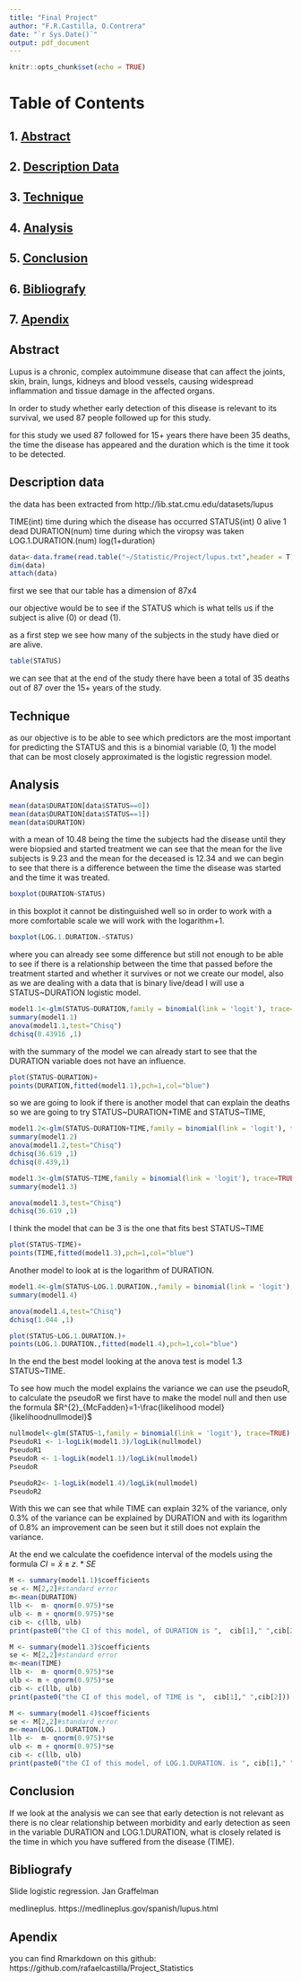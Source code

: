 ```yaml
---
title: "Final Project"
author: "F.R.Castilla, O.Contrera"
date: "`r Sys.Date()`"
output: pdf_document
---
```


```r
knitr::opts_chunk$set(echo = TRUE)
```
\newpage

# Table of Contents
## 1. [Abstract] 
## 2. [Description Data]
## 3. [Technique]
## 4. [Analysis]
## 5. [Conclusion]
## 6. [Bibliografy]
## 7. [Apendix]

\newpage
## Abstract
Lupus is a chronic, complex autoimmune disease that can affect the joints, skin, brain, lungs, kidneys and blood vessels, causing widespread inflammation and tissue damage in the affected organs.

In order to study whether early detection of this disease is relevant to its survival, we used 87 people followed up for this study.

for this study we used 87 followed for 15+ years there have been 35 deaths, the time the disease has appeared and the duration which is the time it took to be detected. 


## Description data
the data has been extracted from http://lib.stat.cmu.edu/datasets/lupus

TIME(int) time during which the disease has occurred
STATUS(int) 0 alive 1 dead
DURATION(num) time during which the viropsy was taken
LOG.1.DURATION.(num) log(1+duration)



```r
data<-data.frame(read.table("~/Statistic/Project/lupus.txt",header = T))
dim(data)
attach(data)
```
first we see that our table has a dimension of 87x4

our objective would be to see if the STATUS which is what tells us if the subject is alive (0) or dead (1).

as a first step we see how many of the subjects in the study have died or are alive.

```r
table(STATUS)
```
we can see that at the end of the study there have been a total of 35 deaths out of 87 over the 15+ years of the study. 

## Technique 

as our objective is to be able to see which predictors are the most important for predicting the STATUS and this is a binomial variable (0, 1) the model that can be most closely approximated is the logistic regression model. 

## Analysis

```r
mean(data$DURATION[data$STATUS==0])
mean(data$DURATION[data$STATUS==1])
mean(data$DURATION)
```
with a mean of 10.48 being the time the subjects had the disease until they were biopsied and started treatment we can see that the mean for the live subjects is 9.23 and the mean for the deceased is 12.34 and we can begin to see that there is a difference between the time the disease was started and the time it was treated. 

```r
boxplot(DURATION~STATUS)
```

in this boxplot it cannot be distinguished well so in order to work with a more comfortable scale we will work with the logarithm+1.


```r
boxplot(LOG.1.DURATION.~STATUS)
```
where you can already see some difference but still not enough to be able to see if there is a relationship between the time that passed before the treatment started and whether it survives or not we create our model, also as we are dealing with a data that is binary live/dead I will use a STATUS~DURATION logistic model.

```r
model1.1<-glm(STATUS~DURATION,family = binomial(link = 'logit'), trace=TRUE)
summary(model1.1)
anova(model1.1,test="Chisq")
dchisq(0.43916 ,1)
```

with the summary of the model we can already start to see that the DURATION variable does not have an influence. 

```r
plot(STATUS~DURATION)+
points(DURATION,fitted(model1.1),pch=1,col="blue")

```
so we are going to look if there is another model that can explain the deaths so we are going to try STATUS~DURATION+TIME
and STATUS~TIME,

```r

model1.2<-glm(STATUS~DURATION+TIME,family = binomial(link = 'logit'), trace=TRUE)
summary(model1.2)
anova(model1.2,test="Chisq")
dchisq(36.619 ,1)
dchisq(0.439,1)
```

```r
model1.3<-glm(STATUS~TIME,family = binomial(link = 'logit'), trace=TRUE)
summary(model1.3)

anova(model1.3,test="Chisq")
dchisq(36.619 ,1)
```



I think the model that can be 3 is the one that fits best STATUS~TIME


```r
plot(STATUS~TIME)+
points(TIME,fitted(model1.3),pch=1,col="blue")
```


Another model to look at is the logarithm of DURATION.

```r
model1.4<-glm(STATUS~LOG.1.DURATION.,family = binomial(link = 'logit'), trace=TRUE)
summary(model1.4)

anova(model1.4,test="Chisq")
dchisq(1.044 ,1)
```

```r
plot(STATUS~LOG.1.DURATION.)+
points(LOG.1.DURATION.,fitted(model1.4),pch=1,col="blue")
```
In the end the best model looking at the anova test is model 1.3 STATUS~TIME. 


To see how much the model explains the variance we can use the pseudoR, to calculate the pseudoR we first have to make the model null and then use the formula
$R^{2}_{McFadden}=1-\frac{likelihood model}{likelihoodnullmodel}$

```r
nullmodel<-glm(STATUS~1,family = binomial(link = 'logit'), trace=TRUE)
PseudoR1 <- 1-logLik(model1.3)/logLik(nullmodel)
PseudoR1
PseudoR <- 1-logLik(model1.1)/logLik(nullmodel)
PseudoR

PseudoR2<- 1-logLik(model1.4)/logLik(nullmodel)
PseudoR2

```
With this we can see that while TIME can explain 32% of the variance, only 0.3% of the variance can be explained by DURATION and with its logarithm of 0.8% an improvement can be seen but it still does not explain the variance.

At the end we calculate the coefidence interval of the models using the formula
$CI=\bar{x}\pm z .*SE$

```r
M <- summary(model1.1)$coefficients
se <- M[2,2]#standard error
m<-mean(DURATION)
llb <-  m- qnorm(0.975)*se
ulb <- m + qnorm(0.975)*se
cib <- c(llb, ulb)
print(paste0("the CI of this model, of DURATION is ",  cib[1]," ",cib[2]))
```


```r
M <- summary(model1.3)$coefficients
se <- M[2,2]#standard error
m<-mean(TIME)
llb <-  m- qnorm(0.975)*se
ulb <- m + qnorm(0.975)*se
cib <- c(llb, ulb)
print(paste0("the CI of this model, of TIME is ",  cib[1]," ",cib[2]))
```



```r
M <- summary(model1.4)$coefficients
se <- M[2,2]#standard error
m<-mean(LOG.1.DURATION.)
llb <-  m- qnorm(0.975)*se
ulb <- m + qnorm(0.975)*se
cib <- c(llb, ulb)
print(paste0("the CI of this model, of LOG.1.DURATION. is ", cib[1]," ",cib[2]))
```

## Conclusion
If we look at the analysis we can see that early detection is not relevant as there is no clear relationship between morbidity and early detection as seen in the variable DURATION and LOG.1.DURATION, what is closely related is the time in which you have suffered from the disease (TIME).  

## Bibliografy
Slide logistic regression. Jan Graffelman 

medlineplus. https://medlineplus.gov/spanish/lupus.html 

## Apendix
you can find Rmarkdown on this github:
https://github.com/rafaelcastilla/Project_Statistics
